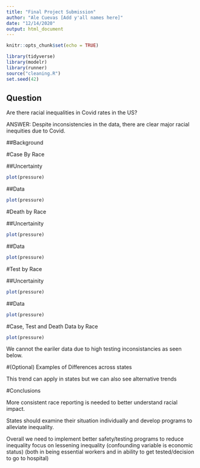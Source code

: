 ```yaml
---
title: "Final Project Submission"
author: "Ale Cuevas [Add y'all names here]"
date: "12/14/2020"
output: html_document
---
```


```r
knitr::opts_chunk$set(echo = TRUE)
```

```r
library(tidyverse)
library(modelr)
library(runner)
source("cleaning.R")
set.seed(42)
```
## Question 
Are there racial inequalities in Covid rates in the US?

ANSWER: Despite inconsistencies in the data, there are clear major racial inequities due to Covid.

##Background



#Case By Race

##Uncertainty 

```r
plot(pressure)
```

##Data
```r
plot(pressure)
```

#Death by Race

##Uncertainity

```r
plot(pressure)
```

##Data

```r
plot(pressure)
```


#Test by Race

##Uncertainity

```r
plot(pressure)
```

##Data

```r
plot(pressure)
```








#Case, Test and Death Data by Race




```r
plot(pressure)
```

We cannot the eariler data due to high testing inconsistancies as seen below.


#(Optional) Examples of Differences across states

This trend can apply in states but we can also see alternative trends


#Conclusions

 More consistent race reporting is needed to better understand racial impact.
 
 States should examine their situation individually and develop programs to alleviate inequality.

Overall we need to implement better safety/testing programs to reduce inequality
focus on lessening inequality
(confounding variable is economic status)
(both in being essential workers and in ability to get tested/decision to go to hospital)
